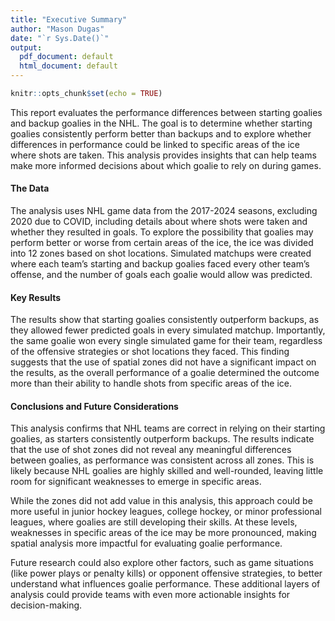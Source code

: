 ```yaml
---
title: "Executive Summary"
author: "Mason Dugas"
date: "`r Sys.Date()`"
output:
  pdf_document: default
  html_document: default
---
```


```r
knitr::opts_chunk$set(echo = TRUE)
```

This report evaluates the performance differences between starting goalies and backup goalies in the NHL. The goal is to determine whether starting goalies consistently perform better than backups and to explore whether differences in performance could be linked to specific areas of the ice where shots are taken. This analysis provides insights that can help teams make more informed decisions about which goalie to rely on during games.  

#### The Data  
|  
The analysis uses NHL game data from the 2017-2024 seasons, excluding 2020 due to COVID, including details about where shots were taken and whether they resulted in goals. To explore the possibility that goalies may perform better or worse from certain areas of the ice, the ice was divided into 12 zones based on shot locations. Simulated matchups were created where each team’s starting and backup goalies faced every other team’s offense, and the number of goals each goalie would allow was predicted.  

#### Key Results  
|  
The results show that starting goalies consistently outperform backups, as they allowed fewer predicted goals in every simulated matchup. Importantly, the same goalie won every single simulated game for their team, regardless of the offensive strategies or shot locations they faced. This finding suggests that the use of spatial zones did not have a significant impact on the results, as the overall performance of a goalie determined the outcome more than their ability to handle shots from specific areas of the ice.  

#### Conclusions and Future Considerations  
|  
This analysis confirms that NHL teams are correct in relying on their starting goalies, as starters consistently outperform backups. The results indicate that the use of shot zones did not reveal any meaningful differences between goalies, as performance was consistent across all zones. This is likely because NHL goalies are highly skilled and well-rounded, leaving little room for significant weaknesses to emerge in specific areas.  

While the zones did not add value in this analysis, this approach could be more useful in junior hockey leagues, college hockey, or minor professional leagues, where goalies are still developing their skills. At these levels, weaknesses in specific areas of the ice may be more pronounced, making spatial analysis more impactful for evaluating goalie performance.  

Future research could also explore other factors, such as game situations (like power plays or penalty kills) or opponent offensive strategies, to better understand what influences goalie performance. These additional layers of analysis could provide teams with even more actionable insights for decision-making.
